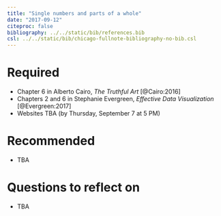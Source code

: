 ```yaml
---
title: "Single numbers and parts of a whole"
date: "2017-09-12"
citeproc: false
bibliography: ../../static/bib/references.bib
csl: ../../static/bib/chicago-fullnote-bibliography-no-bib.csl
---
```


# Required

- Chapter 6 in Alberto Cairo, *The Truthful Art* [@Cairo:2016]
- Chapters 2 and 6 in Stephanie Evergreen, *Effective Data Visualization* [@Evergreen:2017]
- Websites TBA (by Thursday, September 7 at 5 PM)


# Recommended

- TBA


# Questions to reflect on

- TBA
